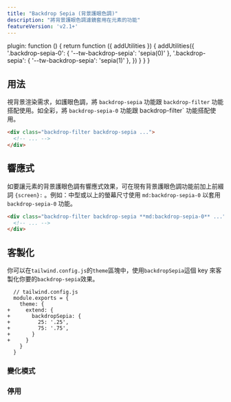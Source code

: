 ```yaml
---
title: "Backdrop Sepia (背景護眼色調)"
description: "將背景護眼色調濾鏡套用在元素的功能"
featureVersion: 'v2.1+'
---
```



  plugin: function () {
    return function ({ addUtilities }) {
      addUtilities({
        '.backdrop-sepia-0': { '--tw-backdrop-sepia': 'sepia(0)' },
        '.backdrop-sepia': { '--tw-backdrop-sepia': 'sepia(1)' },
      })
    }
  }
}

## 用法

<!-- Use the `backdrop-sepia` and `backdrop-sepia-0` utilities alongside the `backdrop-filter` utility to whether an element's backdrop should be rendered as sepia or in full color. -->
視背景渲染需求，如護眼色調，將 `backdrop-sepia` 功能跟 `backdrop-filter` 功能搭配使用。如全彩，將 `backdrop-sepia-0` 功能跟 backdrop-filter` 功能搭配使用。

```html
<div class="backdrop-filter backdrop-sepia ...">
  <!-- ... -->
</div>
```

## 響應式

<!-- To control an element's backdrop sepia filter at a specific breakpoint, add a `{screen}:` prefix to any existing backdrop sepia utility. For example, use `md:backdrop-sepia-0` to apply the `backdrop-sepia-0` utility at only medium screen sizes and above. -->
如要讓元素的背景護眼色調有響應式效果，可在現有背景護眼色調功能前加上前綴詞 `{screen}:` 。例如：中型或以上的螢幕尺寸使用 `md:backdrop-sepia-0` 以套用 `backdrop-sepia-0` 功能。

```html
<div class="backdrop-filter backdrop-sepia **md:backdrop-sepia-0** ...">
  <!-- ... -->
</div>
```

<Responsive />

## 客製化

<!-- You can customize which `backdrop-sepia` utilities are generated using the `backdropSepia` key in the `theme` section of your `tailwind.config.js` file. -->
你可以在`tailwind.config.js`的`theme`區塊中，使用`backdropSepia`這個 key 來客製化你要的`backdrop-sepia`效果。

```diff-js
  // tailwind.config.js
  module.exports = {
    theme: {
+     extend: {
+       backdropSepia: {
+         25: '.25',
+         75: '.75',
+       }
+     }
    }
  }
```

<Customizing />

### 變化模式

<Variants plugin="backdropSepia" name="backdrop sepia" />

### 停用

<Disabling plugin="backdropSepia" name="backdrop sepia" />
